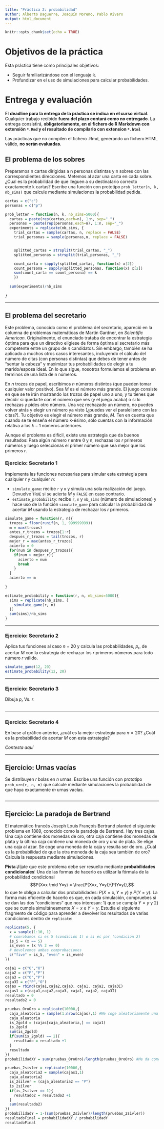 ```yaml
---
title: "Práctica 2: probabilidad"
author: Alberto Daguerre, Joaquín Moreno, Pablo Rivero
output: html_document
---
```


```r
knitr::opts_chunk$set(echo = TRUE)
```

# Objetivos de la práctica
Esta práctica tiene como principales objetivos:
    
* Seguir familiarizándose con el lenguaje `R`.
* Profundizar en el uso de simulaciones para calcular probabilidades.

# Entrega y evaluación 
El **deadline para la entrega de la práctica se indica en el curso virtual**.
Cualquier trabajo recibido **fuera del plazo contará como no entregado**. La
entrega consistirá, **obligatoriamente, en el fichero de R Markdown con 
extensión `*.Rmd` y el resultado de compilarlo con extension `*.html` **

Las prácticas que no compilen el fichero .Rmd, generando un fichero HTML válido,
**no serán evaluadas**.

## El problema de los sobres
Preparamos n cartas dirigidas a n personas distintas y n sobres con las correspondientes
direcciones. Metemos al azar una carta en cada sobre. ¿Cual es la probabilidad de que
lleguen a su destinatario correcto exactamente k cartas? Escribe una función con prototipo
`prob_letter(n, k, nb_sims)` que calcule mediante simulaciones la probabilidad pedida.

```r
cartas = c("c")
personas = c("p")

prob_letter = function(n, k, nb_sims=5000){
  cartas = paste(rep(cartas,each=n), 1:n, sep="_")
  personas = paste(rep(personas,each=n), 1:n, sep="_")
  experiments = replicate(nb_sims, {
    trial_cartas = sample(cartas, n, replace = FALSE)
    trial_personas = sample(personas,n, replace = FALSE)


    splitted_cartas = strsplit(trial_cartas, "_")
    splitted_personas = strsplit(trial_personas, "_")

    count_carta = sapply(splitted_cartas, function(x) x[2])
    count_persona = sapply(splitted_personas, function(x) x[2])
    sum(count_carta == count_persona) == k
    })
  
  sum(experiments)/nb_sims
  
}
```
-----

## El problema del secretario
Este problema, conocido como el problema del secretario, apareció en la columna
de problemas matemáticas de Martin Gardner, en *Scientific American*. Originalmente,
el enunciado trataba de encontrar la estrategia óptima para que un directivo 
eligiese de forma óptima al secretario más competente entre un grupo de $n$ 
candidatos. Sin embargo, también se ha aplicado a muchos otros casos 
interesantes, incluyendo el cálculo del número de citas (con personas distintas)
que debes de tener antes de "sentar la cabeza" y maximizar tus probabilidades
de elegir a tu marido/esposa ideal. En lo que sigue, nosotros formulamos el 
problema en términos de una lista de n números.

En $n$ trozos de papel, escribimos $n$ números distintos (que pueden tomar cualquier
valor positivo). Sea $M$ es el número más grande. El juego consiste en que se te
irán mostrando los trozos de papel  uno a uno, y tu tienes que decidir si quedarte
con el número que ves (y el juego acaba) o si lo rechazas y pides otro número. Una vez
rechazado un número, no puedes volver atrás y elegir un número ya visto (¿puedes 
ver el paralelismo con las citas?). Tu objetivo es elegir el número más grande, 
$M$. Ten en cuenta que cuando se te enseña el número k-ésimo, sólo cuentas con 
la información relativa a los $k-1$ números anteriores.

Aunque el problema es difícil, existe una estrategia que da buenos resultados: 
Para algún número $r$ entre 0 y n, rechazas los $r$ primeros números y luego
seleccionas el primer número que sea mejor que los primeros $r$.

### Ejercicio: Secretario 1
Implementa las funciones necesarias para simular esta estrategia para cualquier
$r$ y cualquier $n$:
    
* `simulate_game`: recibe `r` y `n` y simula una sola realización del juego.
Devuelve `TRUE` si se acierta $M$ y `FALSE` en caso contrario.
* `estimate_probability`: recibe `r`, `n` y `nb_sims` (número de simulaciones)
y hace uso de la función `simulate_game` para calcular la probabilidad de acertar 
$M$ usando la estrategia de rechazar los $r$ primeros. 

```r
simulate_game = function(r, n){
  trozos = floor(runif(n, 1, 999999999))
  m = max(trozos)
  antes_r_trozos = trozos[1:r]
  despues_r_trozos = tail(trozos, r)
  mejor_r = max(antes_r_trozos)
  acierto = 0
  for(num in despues_r_trozos){
    if(num > mejor_r){
      acierto = num
      break
    }
  }
  acierto == m
 
}

estimate_probability = function(r, n, nb_sims=5000){
  sims = replicate(nb_sims, {
    simulate_game(r, n)
  })
  sum(sims)/nb_sims
}
```
-----

### Ejercicio: Secretario 2
Aplica tus funciones al caso $n$ = 20 y calcula las probabilidades, $p_r$,
de acertar $M$ con la estrategia de rechazar los $r$ primeros números para 
todo número $r$ válido.

```r
simulate_game(12, 20)
estimate_probability(12, 20)
```
-----

### Ejercicio: Secretario 3
Dibuja $p_r$ Vs. $r$.

```r

```
-----


### Ejercicio: Secretario 4
En base al gráfico anterior, ¿cuál es la mejor estrategia para $n=20$? ¿Cuál es
la probabilidad de  acertar $M$ con esta estrategia?

*Contesta aquí*

-----

## Ejercicio: Urnas vacías
Se distribuyen $r$ bolas en $n$ urnas. Escribe una función con prototipo 
`prob_urn(r, n, m)` que
calcule mediante simulaciones la probabilidad de que haya exactamente $m$ 
urnas vacías.

```r

```

-----
## Ejercicio: La paradoja de Bertrand
El matemático francés Joseph Louis François Bertrand planteó el siguiente problema en 1889, conocido
como la paradoja de Bertrand. Hay tres cajas. Una caja contiene dos monedas de oro, otra caja 
contiene dos monedas de plata y la última caja contiene una moneda de oro y una de plata. Se elige 
una caja al azar. Se coge una moneda de la caja y resulta ser de oro. ¿Cuál es la probabilidad de que
la otra moneda de la caja sea también de oro? Calcula la respuesta mediante simulaciones. 

**Pista**:¡fíjate que este problema debe ser resuelto mediante **probabilidades condicionales**! 
Una de las formas de hacerlo es utilizar la fórmula de la probabilidad condicional
$$P(X=x \mid Y=y) = \frac{P(X=x, Y=y)}{P(Y=y)},$$
lo que te obliga a calcular dos probabilidades: $P(X=x, Y=y)$ y $P(Y=y)$. La 
forma más eficiente de hacerlo es que, en cada simulación, compruebes si se dan
las dos "condiciones"  que nos interesan: 1) que se cumpla $Y=y$ y 2) que se cumpla
simultáneamente  $X=x$ e $Y=y$. Estudia el siguiente fragmento de código para aprender a devolver 
los resultados de varias condiciones dentro de `replicate`:

```r
replicate(5, {
  x = sample(1:10, 1)
  # comrobamos si es 5 (condición 1) o si es par (condición 2)
  is_5 = (x == 5)
  is_even = (x %% 2 == 0)
  # devolvemos ambas comprobaciones
  c("five" = is_5, "even" = is_even)
})
```


```r
caja1 = c("O","O")
caja2 = c("P","P")
caja3 = c("O","P")
caja3I = c("P","O")
cajas = rbind(caja1,caja2,caja3, caja1, caja2, caja3I)
cajas1 = c(caja1,caja2,caja3, caja1, caja2, caja3I)
resultado = 0
resultado2 = 0

pruebas_OroOro = replicate(10000,{
  caja_aleatoria = sample(1:nrow(cajas),1) #Me coge aleatoriamente una caja
  caja_aleatoria
  is_2gold = (cajas[caja_aleatoria,] == caja1)
  is_2gold
  sum(is_2gold)
  if(sum(is_2gold) == 2){
    resultado = resultado +1
  }
  resultado
})
probabilidadXY = sum(pruebas_OroOro)/length(pruebas_OroOro) #Me da como resultado la probabilidad de que salga la caja de oro y oro, es decir (P(X = oro, Y = oro))

pruebas_2sivler = replicate(10000,{
  caja_aleatoria2 = sample(cajas1,1)
  caja_aleatoria2
  is_2silver = (caja_aleatoria2 == "P")
  is_2silver
  if(is_2silver == 1){
    resultado2 = resultado2 +1
  }
  sum(resultado2)
})
probabilidadY = 1-(sum(pruebas_2sivler)/length(pruebas_2sivler))
resultadoFinal = probabilidadXY / probabilidadY
resultadoFinal

```

